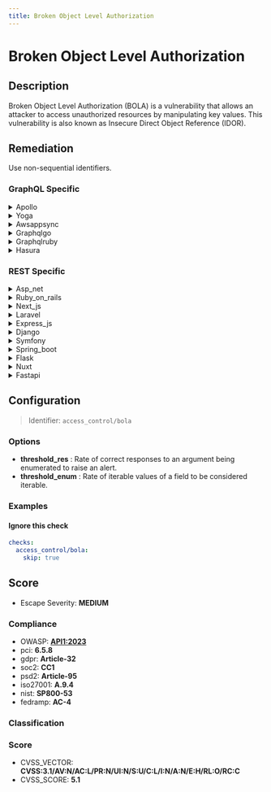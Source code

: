 ```yaml
---
title: Broken Object Level Authorization
---
```


# Broken Object Level Authorization

## Description

Broken Object Level Authorization (BOLA) is a vulnerability that allows an attacker to access unauthorized resources by manipulating key values.
This vulnerability is also known as Insecure Direct Object Reference (IDOR).


## Remediation

Use non-sequential identifiers.



### GraphQL Specific

<details>
    <summary>Apollo</summary>

Implement robust access control checks within the Apollo framework to ensure that users can only access objects for which they have explicit authorization. Use middleware to verify the user's permissions against the requested resource's access control list (ACL) before performing any actions. Regularly audit and test these authorization checks to prevent Broken Object Level Authorization vulnerabilities.

</details>

<details>
    <summary>Yoga</summary>

Implement robust access control checks within the Yoga framework engine to ensure that users can only access or modify resources for which they have explicit authorization. This should include server-side checks against the user's permissions before any object-level operations are allowed. Additionally, employ the principle of least privilege by default, and regularly audit and test authorization checks to prevent Broken Object Level Authorization vulnerabilities.

</details>

<details>
    <summary>Awsappsync</summary>

Implement strict access controls and authorization checks on all GraphQL resolvers within AWS AppSync to ensure that users can only access objects for which they have explicit permissions. Use AWS Cognito or IAM policies to manage and validate user permissions against the requested resources.

</details>

<details>
    <summary>Graphqlgo</summary>

Implement strict access control checks in your GraphQL Go framework to ensure that users can only access objects for which they have explicit authorization. Use middleware to verify the user's permissions against the requested object's ID before processing any query or mutation. Regularly audit your authorization logic to prevent Broken Object Level Authorization vulnerabilities.

</details>

<details>
    <summary>Graphqlruby</summary>

In the GraphQL Ruby framework, ensure that authorization checks are performed at the object level within resolvers. Implement a policy-based authorization system, such as Pundit or GraphQL-Pro's built-in authorization framework, to manage access control. Define policies for each GraphQL type and enforce these policies in the corresponding field resolvers to prevent unauthorized access to sensitive data. Additionally, consider using scoped queries that inherently respect the permissions of the current user, and always validate that the current user has the right to access or modify the requested resources.

</details>

<details>
    <summary>Hasura</summary>

Implement strict access control checks in Hasura by using permission rules to ensure that users can only access data they are authorized for. Define roles and permissions meticulously, and use Hasura's role-based access control (RBAC) to limit access to queries, mutations, and subscriptions based on the user's role. Regularly audit and test your permission configurations to prevent unauthorized access to sensitive data.

</details>


### REST Specific

<details>
    <summary>Asp_net</summary>

Implement proper access control checks in the ASP.NET application to verify that the current user has the required permissions to access or modify the requested resources. Use the built-in ASP.NET Identity framework for managing user roles and permissions, and ensure that every API endpoint that accesses user data performs an authorization check before proceeding with the operation.

</details>

<details>
    <summary>Ruby_on_rails</summary>

Implement strong access control checks in Ruby on Rails by using the 'cancancan' or 'pundit' gems to manage authorizations. Ensure that controllers perform resource loading through these libraries, which enforce that a user can only access objects they are permitted to. Additionally, always validate that the current user owns or has explicit access to the object they are attempting to interact with before processing the request.

</details>

<details>
    <summary>Next_js</summary>

Implement robust access control checks within your Next.js API routes or middleware to validate that the requesting user has the necessary permissions to access or modify the requested resource. Use a combination of authentication mechanisms, such as JSON Web Tokens (JWT), and authorization checks against user roles or permissions before processing any request that involves object references.

</details>

<details>
    <summary>Laravel</summary>

In Laravel, implement a robust authorization strategy using built-in features like Gates and Policies to check user permissions before accessing any object. Leverage route model binding to ensure only authorized users can access specific resources. Additionally, use Laravel's middleware to enforce user access control at the route level.

</details>

<details>
    <summary>Express_js</summary>

Implement robust access control checks within your Express.js application to verify that the logged-in user has the appropriate permissions to access or modify the requested resource. Use middleware to validate the user's rights against the resource's ownership or access rules before processing the request. Additionally, employ a combination of JWT tokens, user roles, and resource identifiers to ensure secure object level authorization. Always validate that the user making the request is authorized to perform the action on the specific object by checking against the server-side list of permissions.

</details>

<details>
    <summary>Django</summary>

In Django, ensure proper object-level authorization by implementing access control checks using Django's permissions framework or third-party packages like `django-guardian`. Always verify that the current user has the right to access or modify an object before processing the request. Use Django's `get_object_or_404()` with filtering based on the user's permissions to prevent unauthorized access to objects.

</details>

<details>
    <summary>Symfony</summary>

In the Symfony framework, mitigate Broken Object Level Authorization by implementing proper access control checks. Use Symfony's security voters or access decision managers to verify that the authenticated user has the necessary permissions to access or modify a specific resource. Additionally, always validate and sanitize user input to prevent unauthorized access to object references.

</details>

<details>
    <summary>Spring_boot</summary>

Implement proper access control checks in the Spring Boot application. Use Spring Security to authenticate users and check if they have the required permissions or roles before granting access to a resource. Additionally, employ the principle of least privilege, ensuring users can only access resources that are necessary for their role. For each API endpoint that accesses user data, verify the logged-in user has the right to access the requested object by comparing the user's ID from the security context with the owner ID of the object.

</details>

<details>
    <summary>Flask</summary>

Implement robust access control checks within Flask route handlers to verify that the requesting user has the necessary permissions to access or modify the requested resource. Use Flask's 'before_request' or 'after_request' decorators to create a centralized authorization mechanism. Additionally, employ Flask-Security or Flask-Principal extensions to manage user roles and permissions effectively.

</details>

<details>
    <summary>Nuxt</summary>

In Nuxt.js, to remediate Broken Object Level Authorization, ensure that user permissions are properly verified on the server-side for each request that accesses a sensitive object. Implement robust access control checks using middleware or within your API logic to confirm that the requesting user has the necessary rights to perform the action on the specific resource. Additionally, avoid using sequential or predictable object IDs, and consider using UUIDs to make it harder for attackers to guess object identifiers. Always enforce the principle of least privilege, granting users the minimum access necessary to perform their tasks.

</details>

<details>
    <summary>Fastapi</summary>

In FastAPI, to remediate Broken Object Level Authorization (BOLA), ensure that proper access control checks are in place before allowing users to access or modify a resource. Implement function-based or role-based access control (FBAC/RBAC) using FastAPI dependencies to verify that the current user has the necessary permissions for the requested action. Additionally, use scoped tokens or API keys to limit access to resources based on the user's role or scope. Always validate that the user is authorized to access the specific object by checking ownership or permission levels against the user's credentials.

</details>

## Configuration

> Identifier: `access_control/bola`

### Options

- **threshold_res** : Rate of correct responses to an argument being enumerated to raise an alert.
- **threshold_enum** : Rate of iterable values of a field to be considered iterable.




### Examples



#### Ignore this check

```yaml
checks:
  access_control/bola:
    skip: true
```




## Score

- Escape Severity: **<span className="medium-severity">MEDIUM</span>**

### Compliance

- OWASP: **[API1:2023](https://github.com/OWASP/API-Security/blob/master/editions/2023/en/0xa1-broken-object-level-authorization.md)**
- pci: **6.5.8**
- gdpr: **Article-32**
- soc2: **CC1**
- psd2: **Article-95**
- iso27001: **A.9.4**
- nist: **SP800-53**
- fedramp: **AC-4**

### Classification






### Score

- CVSS_VECTOR: **CVSS:3.1/AV:N/AC:L/PR:N/UI:N/S:U/C:L/I:N/A:N/E:H/RL:O/RC:C**
- CVSS_SCORE: **5.1**

